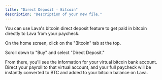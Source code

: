 ```yaml
---
title: "Direct Deposit - Bitcoin"
description: "Description of your new file."
---
```


You can use Lava's bitcoin direct deposit feature to get paid in bitcoin directly to Lava from your paycheck.

On the home screen, click on the "Bitcoin" tab at the top.

Scroll down to "Buy" and select "Direct Deposit."

From there, you'll see the information for your virtual bitcoin bank account. Direct your payroll to that virtual account, and your full paycheck will be instantly converted to BTC and added to your bitcoin balance on Lava.